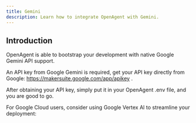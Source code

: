 ```yaml
---
title: Gemini
description: Learn how to integrate OpenAgent with Gemini.
---
```


## Introduction

OpenAgent is able to bootstrap your development with native Google Gemini API support.

An API key from Google Gemini is required, get your API key directly from Google: https://makersuite.google.com/app/apikey .

After obtaining your API key, simply put it in your OpenAgent .env file, and you are good to go.

For Google Cloud users, consider using Google Vertex AI to streamline your deployment:

<Card title="Google Vertex AI" href="/guide/ai/openagent/integrations/google-vertex-ai" />
